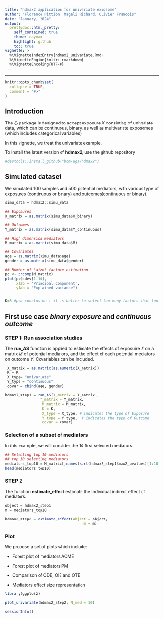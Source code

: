 ```yaml
---
title: "hdmax2 application for univariate exposome"
author: "Florence Pittion, Magali Richard, Olivier Francois"
date: "January, 2024"
output:
  prettydoc::html_pretty:
    self_contained: true
    theme: cayman
    highlight: github
    toc: true
vignette: >
  %\VignetteIndexEntry{hdmax2_univariate.Rmd}
  %\VignetteEngine{knitr::rmarkdown}
  %\VignetteEncoding{UTF-8}
---
```


---

```r
knitr::opts_chunk$set(
  collapse = TRUE,
  comment = "#>"
)
```



## Introduction 

The {\tt hdmax2} package is designed to accept exposure $X$ consisting of univariate data, which can be continuous, binary, as well as multivariate exposomes (which includes categorical variables). 

In this vignette, we treat the univariate example.

To install the latest version of **hdmax2**, use the github repository 

```r
#devtools::install_github("bcm-uga/hdmax2")
```


## Simulated dataset

We simulated 100 samples and 500 potential mediators, with various type of exposures (continuous or binary) and outcomes(continuous or binary).


```r

simu_data = hdmax2::simu_data

## Exposures
X_matrix = as.matrix(simu_data$X_binary)

## Outcomes
Y_matrix = as.matrix(simu_data$Y_continuous)

## High dimension mediators
M_matrix = as.matrix(simu_data$M)

## Covariates
age = as.matrix(simu_data$age)
gender = as.matrix(simu_data$gender)

## Number of Latent factore estimation
pc <- prcomp(M_matrix)
plot(pc$sdev[1:10],
     xlab = 'Principal Component',
     ylab = "Explained variance")


K=8 #pca conclusion : it is better to select too many factors that too few
```


## First use case  *binary exposure* and *continuous outcome*

### STEP 1: Run association studies

The **run_AS** function is applied to estimate the effects of exposuire $X$ on a matrix $M$ of potential mediators, and the effect of each potential mediators on outcome $Y$. Covariables can be included. 

```r

 X_matrix = as.matrix(as.numeric(X_matrix))
 K = K
 X_type= "univariate"
 Y_type = "continuous"
 covar = cbind(age, gender)

hdmax2_step1 = run_AS(X_matrix = X_matrix ,
                Y_matrix = Y_matrix,
                 M_matrix = M_matrix, 
                 K = K,
                 X_type = X_type, # indicates the type of Exposure
                 Y_type = Y_type,  # indicates the type of Outcome
                 covar = covar)

```

### Selection of a subset of mediators

In this example, we will consider the 10 first selected mediators.


```r
## Selecting top 10 mediators
## top 10 selecting mediators
mediators_top10 = M_matrix[,names(sort(hdmax2_step1$max2_pvalues)[1:10])]
head(mediators_top10)

```

### STEP 2
The function **estimate_effect** estimate the individual indirect effect of mediators.

```r
object = hdmax2_step1
m = mediators_top10

hdmax2_step2 = estimate_effect(object = object,
                                    m = m)

```


### Plot

We propose a set of plots which include:

- Forest plot of mediators ACME

- Forest plot of mediators PM 

- Comparison of ODE, OIE and OTE

- Mediators effect size representation


```r
library(ggplot2)

plot_univariate(hdmax2_step2, N_med = 10)

```



```r
sessionInfo()
```
